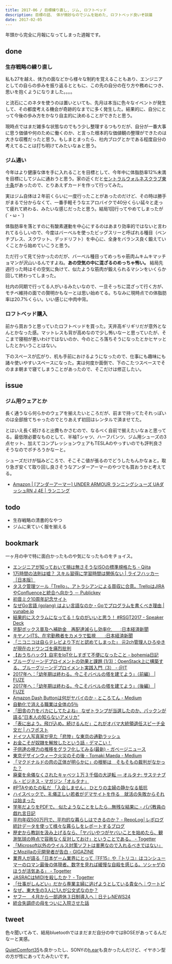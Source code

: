 ```yaml
---
title: 2017-06 / 目標練り直し, ジム, ロフトベッド
description: 目標の話、 体が微妙なのでジムを始めた, ロフトベッド良いぞ談議
date: 2017-02-05
---
```



年頭から完全に月報になってしまった週報です。

done
----

###  生存戦略の練り直し

私も27を越え、体力の面などから様々な制約を覚えることもあり、エンジニアとしての自らの歩みを振り返るとともに、この先の自分の在り方や務めにつき、思いを抱くようになりました。。。。

と流石にこのネタを使うのは置いといても、先月は本当に色々なイベントが発生して、その都度考える機会が奇跡的なまでに多く発生した。結果的に、自分にとって今後の歩み方をかなり自主的に決めることができたと思う。

現時点ではまだ雑多な状態なのでもう少し整理するつもりだが、自分が一番大事に思う価値や何のために働くのか、と言った根本的な価値観の整理ができたのは大きな収穫だったと思う。もしまとまったら、社内ブログとかである程度自分の考えてることは打ち明けてみたいなぁと思う。

###  ジム通い

今年はより健康な体を手に入れることを目標として、今年中に体脂肪率12%未満を目標にしてジムに通おうと思う。家の近くだと[セントラルウォルネスクラブ東十条](https://www.central.co.jp/club/higashijujo/)があったので、とりあえずカードを作って行ってみた。

実はジム自体は２年前くらいに一度行ったことがあったのだけど、その時は勝手がまるで分からなくて、一番手軽そうなエアロバイクで40分くらい延々と走って疲れて終わる、みたいな感じだったと思う。結局1回行ってやめてしまったが(´・ω・`)　

体脂肪率を落とすのに有酸素運動を中心にするのはあまり効率的ではないと言われてるらしいので、今度はバーベルを使ったビッグスリーと呼ばれる種目（ベンチプレス、スクワット、デッドリフト）を中心に、全身をバランス良く鍛えていくことから始めていこうと思う。

ただ行って見て分かったのだが、バーベル種目ってめっちゃ筋肉ムキムキマッチョマンが沢山いるんですよね。**あの空気の中に混ざるのめっちゃ怖い。** 結局先週行った時はその空気に負けて、似たような筋肉が鍛えられるマシンをいくらか回して終わってしまった。

社内の同期で行ってる人がいるみたいなので、一旦そっちに混ざって行く方が、モチベ維持の面での賢明かもなーとは思い始めてる。ちなみに現時点での体脂肪率は20.7%くらい。いい感じに中肉中背。

###  ロフトベッド購入

<X url="https://twitter.com/legnoh/status/820564931732832257" />

前から買おうと思っていたロフトベッドを買った。天井高ギリギリだが意外となんとかなった感。マットレスも背が高めなので少し怖いなーと思っていたが、そこまで寝相が悪いわけではないのか、今のところ落ちそうになったとかヒヤッとしたとかいうことはない。

下のスペースが広がり、机も手前におけるようになったので、仕事にも趣味にも諸々使いやすいスペースになった。実は何度か面倒で、下のこたつスペースでそのまま朝まで寝てしまうことがあったので、そこだけは修正したい。

issue
----

### ジム用ウェアとか

長く通うなら何らかのウェアを揃えたいところだが、前まで持ってたそれっぽいのは全部捨てちゃったのでとりあえず初回はレンタルで済ませてた。

とはいえ長く続けると出費もかさむので、なるべく自前で揃えたいなぁと思ってる。最低限必要なものとして、半袖Tシャツ、ハーフパンツ、ジム用シューズの3点セット、加えてコンプレッションウェアもTESLAのやっすいのでも評判良さそうなのでポチろうかなーと。

シューズだけが悩みどころで、そこそこ値が張るのでどうしたもんかなぁと。取り急ぎ安くて取り回し良さそうなアンダーアーマーのやつでも買おうかと考えてる。

- [Amazon \| \[アンダーアーマー\] UNDER ARMOUR ランニングシューズ UAダッシュRN J 4E \| ランニング](https://www.amazon.co.jp/dp/B01BL1HRPM/)

todo
----

- 生存戦略の清書的なやつ
- ジムに来ていく服を揃える

bookmark
----

一ヶ月の中で特に面白かったものや気になったものをチョイス。

- [エンジニアが知っておいて損は無さそうなISOの標準規格たち - Qiita](https://qiita.com/laqiiz/items/783c5442c49a91ef1a77)
- [1万時間の法則は嘘？ スキル習得に学習時間は関係ない | ライフハッカー［日本版］](https://www.lifehacker.jp/2019/05/10000-hour-rule-wrong-really-master-skill.html)
- [タスク管理ツール「Trello」、アトラシアンによる買収に合意。TrelloはJIRAやConfluenceと統合へ向かう － Publickey](https://www.publickey1.jp/blog/17/trellotrellojiraconfluence.html)
- [初音ミク10周年記念サイト](https://piapro.net/miku10th/)
- [なぜGo言語 (golang) はよい言語なのか・Goでプログラムを書くべき理由 | yunabe.jp](https://www.yunabe.jp/docs/why_golang_is_good.html)
- [結果的にスクラムになってる！なのがいいと思う！ #RSGT2017 - Speaker Deck](https://speakerdeck.com/bufferings/jie-guo-de-nisukuramuninatuteru-nafalsegaiitosi-u-number-rsgt2017)
- [宅配ボックス普及へ補助金　再配達減らし効率化　　:日本経済新聞](https://www.nikkei.com/article/DGXLASFS16H4F_W7A110C1MM8000/)
- [キヤノンITS、在宅勤務者をカメラで監視　　:日本経済新聞](https://www.nikkei.com/article/DGXMZO11735970W7A110C1X13000/)
- [「ニコニコは自らテレビより下だと認めてしまった」 元2ch管理人ひろゆきが現在のドワンゴを痛烈批判](https://originalnews.nico/7887)
- [【おうちハック】自宅をIoT化しすぎて不便になったこと - bohemia日記](http://bohemia.hatenablog.com/entry/2017/01/17/214620)
- [ブルーグリーンデプロイメントの効果と課題 (1/3)：OpenStack上に構築する、ブルーグリーンデプロイメント実践入門（3） - ＠IT](https://www.atmarkit.co.jp/ait/articles/1701/18/news020.html)
- [2017年へ：｢幼年期は終わる。今こそバベルの塔を建てよう｣（前編） | FUZE](https://www.fuze.dj/2017/01/2017-childhoods-end-build-the-babel.html)
- [2017年へ：｢幼年期は終わる。今こそバベルの塔を建てよう｣（後編） | FUZE](https://www.fuze.dj/2017/01/2017-childhoods-end-build-the-babel-2.html)
- [Amazon Dash Buttonは何がヤバイのか - ところてん - Medium](https://medium.com/@tokoroten/4fb29f42041d)
- [自動化で消える職業は全体の5％](https://blogos.com/article/206390/)
- [「田舎の力をバカにしてたよね」 なぜトランプが当選したのか、パックンが語る“日本人の知らないアメリカ”](https://www.buzzfeed.com/jp/daichi/pakkun-talk-about-trump)
- [「表に出よう。飛び込め。続けるんだ」これがオバマ大統領退任スピーチ全文だ | ハフポスト](https://www.huffingtonpost.jp/2017/01/19/obama_n_14265536.html)
- [ドイツ人写真家が見た「悲惨」な東京の通勤ラッシュ](https://www.imishin.jp/michael-wolf/)
- [お金こそが奴隷を解放したという話 - デマこい！](http://rootport.hateblo.jp/entry/2017/01/20/155023)
- [子供達の視力の推移をグラフ化してみる(最新) - ガベージニュース](http://www.garbagenews.net/archives/1868624.html)
- [東京デザインウィーク火災のその後 - Tomaki Maeda - Medium](https://medium.com/@tomakimaeda/7b5bb73ff60b)
- [「マクドナルドの肉の正体が明らかに」の根拠は　そもそもの裁判がなかった？](https://www.buzzfeed.com/jp/kantarosuzuki/mcdonalds-pinkslime-debunk)
- [廃棄を余儀なくされたキャベツ１万３千個の大逆転 — オルタナ: サステナブル・ビジネス・マガジン「オルタナ」](http://www.alterna.co.jp/20184)
- [#PTAやめたの私だ 「入会しません」 ひとりの主婦の静かなる抵抗](https://www.buzzfeed.com/jp/akikokobayashi/pta-yameta)
- [ハイスペックで、礼儀正しい若者がデマサイトを作る　就活の失敗からそれは始まった](https://www.buzzfeed.com/jp/daichi/fakenews-about-korea-interview)
- [学年だよりをPDFで。 似たようなことをしたら…無残な結果に - パパ教員の戯れ言日記](https://blog.edunote.jp/entry/2017/01/30/064158)
- [平均年収500万円で、平均的な暮らしはできるのか？ - RepoLog│レポログ 統計データを使って様々な暮らしをレポートするブログ](https://www.sekkachi.com/entry/Ave_income_Ave_living)
- [歴史から教訓を汲み上げるなら、「ヤバいやつがヤバいことを始めたら、観測気球の時点で容赦なく反対しておけ」ということである。 - Togetter](https://togetter.com/li/1075962)
- [「Microsoft以外のウイルス対策ソフトは害悪なので入れるべきではない」とMozillaの元開発者が告白 - GIGAZINE](https://gigazine.net/news/20170131-stop-using-antivirus/)
- [業界人が語る「日本ゲーム業界にとって『FF15』や『トリコ』はコンシューマーのロマン最後の体現者。数字を見れば緩慢な自殺を感じる。ソシャゲのほうが活気ある」 - Togetter](https://togetter.com/li/1076678)
- [JASRACはMIDIを殺したか？ - Togetter](https://togetter.com/li/1009875)
- [「仕事がしんどい」だから専業主婦に逃げようとしている貴女へ｜ウートピ](https://wotopi.jp/archives/49729)
- [なぜ、東大生の3人に1人が公文式なのか？](https://blogos.com/article/208387/)
- [ヤフー　４月から一部週休３日制導入へ｜日テレNEWS24](https://www.news24.jp/articles/2017/02/03/06353222.html)
- [統合失調症の母をついに入院させた話](https://anond.hatelabo.jp/20170203210126)

tweet
----

色々聞いてみて、結局bluetoothではまだまだ自分の中ではBOSEがあってるんだなーと実感。

[QuietComfort35](https://www.bose.co.jp/ja_jp/products/headphones/over_ear_headphones/quietcomfort-35-wireless.html)も良かったし、SONYの[h.ear](http://www.sony.jp/headphone/products/MDR-100ABN/)も良かったんだけど、イヤホン型の方が性にあってたみたいです。

<X url="https://twitter.com/legnoh/status/826792753178648581" />
